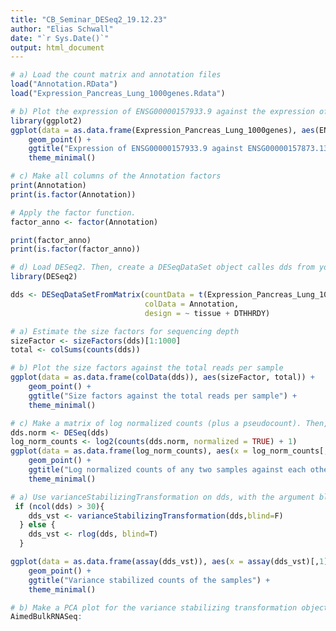 ```yaml
---
title: "CB_Seminar_DESeq2_19.12.23"
author: "Elias Schwall"
date: "`r Sys.Date()`"
output: html_document
---
```



```r
# a) Load the count matrix and annotation files
load("Annotation.RData")
load("Expression_Pancreas_Lung_1000genes.Rdata")

# b) Plot the expression of ENSG00000157933.9 against the expression of ENSG00000157873.13
library(ggplot2)
ggplot(data = as.data.frame(Expression_Pancreas_Lung_1000genes), aes(ENSG00000157933.9, ENSG00000157873.13)) +
    geom_point() + 
    ggtitle("Expression of ENSG00000157933.9 against ENSG00000157873.13") +
    theme_minimal()

# c) Make all columns of the Annotation factors
print(Annotation)
print(is.factor(Annotation))

# Apply the factor function.
factor_anno <- factor(Annotation)

print(factor_anno)
print(is.factor(factor_anno))

# d) Load DESeq2. Then, create a DESeqDataSet object calles dds from your data, controlling for the batch effects in your experimental design. Use the function DESeqDataSetFromMatrix
library(DESeq2)

dds <- DESeqDataSetFromMatrix(countData = t(Expression_Pancreas_Lung_1000genes),
                              colData = Annotation,
                              design = ~ tissue + DTHHRDY)
```

```r
# a) Estimate the size factors for sequencing depth 
sizeFactor <- sizeFactors(dds)[1:1000]
total <- colSums(counts(dds))

# b) Plot the size factors against the total reads per sample
ggplot(data = as.data.frame(colData(dds)), aes(sizeFactor, total)) +
    geom_point() +
    ggtitle("Size factors against the total reads per sample") +
    theme_minimal()

# c) Make a matrix of log normalized counts (plus a pseudocount). Then, make a scatterplot of log normalized counts of any two samples against each other.
dds.norm <- DESeq(dds)
log_norm_counts <- log2(counts(dds.norm, normalized = TRUE) + 1)
ggplot(data = as.data.frame(log_norm_counts), aes(x = log_norm_counts[,1], y = log_norm_counts[,2])) +
    geom_point() +
    ggtitle("Log normalized counts of any two samples against each other") +
    theme_minimal()
```

```r
# a) Use varianceStabilizingTransformation on dds, with the argument blind=F. Make a scatterplot of the variance stabilized counts of the samples you used in 2c.
 if (ncol(dds) > 30){
    dds_vst <- varianceStabilizingTransformation(dds,blind=F)
  } else {
    dds_vst <- rlog(dds, blind=T)
  }

ggplot(data = as.data.frame(assay(dds_vst)), aes(x = assay(dds_vst)[,1], y = assay(dds_vst)[,2])) +
    geom_point() +
    ggtitle("Variance stabilized counts of the samples") +
    theme_minimal()

# b) Make a PCA plot for the variance stabilizing transformation object using the function plotPCA and the argument intgroup="tissue".
AimedBulkRNASeq:

```

